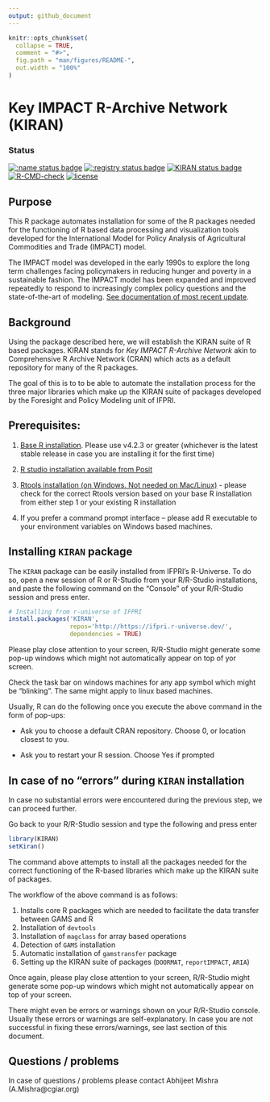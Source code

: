 ```yaml
---
output: github_document
---
```


<!-- README.md is generated from README.Rmd. Please edit that file -->

```r
knitr::opts_chunk$set(
  collapse = TRUE,
  comment = "#>",
  fig.path = "man/figures/README-",
  out.width = "100%"
)
```

# Key IMPACT R-Archive Network (KIRAN)

### Status
<!-- badges: start -->
[![:name status badge](https://ifpri.r-universe.dev/badges/:name)](https://ifpri.r-universe.dev)
[![:registry status badge](https://ifpri.r-universe.dev/badges/:registry)](https://ifpri.r-universe.dev)
[![KIRAN status badge](https://ifpri.r-universe.dev/badges/KIRAN)](https://ifpri.r-universe.dev)
[![R-CMD-check](https://github.com/IFPRI/KIRAN/actions/workflows/R-CMD-check.yaml/badge.svg)](https://github.com/IFPRI/KIRAN/actions/workflows/R-CMD-check.yaml)
[![license](https://img.shields.io/badge/Licence-GPL%20(%3E%3D%203)-red)](https://github.com/IFPRI/KIRAN/blob/master/LICENSE.md)

<!-- badges: end -->

## Purpose

This R package automates installation for some of the R packages needed for
the functioning of R based data processing and visualization tools developed for
the International Model for Policy Analysis of Agricultural Commodities and 
Trade (IMPACT) model.

The IMPACT model was developed in the early 1990s to explore the long term 
challenges facing policymakers in reducing hunger and poverty in a sustainable 
fashion. The IMPACT model has been expanded and improved repeatedly to respond 
to increasingly complex policy questions and the state-of-the-art of modeling. 
[See documentation of most recent update](http://www.ifpri.org/publication/international-model-policy-analysis-agricultural-commodities-and-trade-impact-model-0).

## Background

Using the package described here, we will establish the KIRAN suite of R based 
packages. KIRAN stands for *Key IMPACT R-Archive Network* akin to Comprehensive 
R Archive Network (CRAN) which acts as a default repository for many of the R
packages.

The goal of this is to to be able to automate the installation process for the 
three major libraries which make up the KIRAN suite of packages developed by the 
Foresight and Policy Modeling unit of IFPRI.

## Prerequisites:

1.	[Base R installation](https://cloud.r-project.org/). Please use v4.2.3 or greater (whichever is the latest stable release in case you
are installing it for the first time)

2.	[R studio installation available from Posit](https://posit.co/download/rstudio-desktop/)

3.	[Rtools installation (on Windows. Not needed on Mac/Linux)](https://cran.r-project.org/bin/windows/Rtools/) - please check for the correct Rtools version based on your base R installation from either step 1 or your existing R installation

4.	If you prefer a command prompt interface – please add R executable to your environment variables on Windows based machines.


## Installing `KIRAN` package

The `KIRAN` package can be easily installed from IFPRI's R-Universe. To do so, 
open a new session of R or R-Studio from your R/R-Studio installations, and paste
the following command on the "Console" of your R/R-Studio session and press enter.

```r
# Installing from r-universe of IFPRI
install.packages('KIRAN', 
                 repos='http://https://ifpri.r-universe.dev/',
                 dependencies = TRUE)

```

Please play close attention to your screen, R/R-Studio might generate some pop-up 
windows which might not automatically appear on top of yor screen. 

Check the task bar on windows machines for any app symbol which might be "blinking". 
The same might apply to linux based machines.

Usually, R can do the following once you execute the above command in the form of pop-ups:

- Ask you to choose a default CRAN repository. Choose 0, or location closest to you.

- Ask you to restart your R session. Choose Yes if prompted

## In case of no "errors" during `KIRAN` installation

In case no substantial errors were encountered during the previous step, we can proceed further.

Go back to your R/R-Studio session and type the following and press enter

```r
library(KIRAN)
setKiran()

```

The command above attempts to install all the packages needed for the correct 
functioning of the R-based libraries which make up the KIRAN suite of packages.

The workflow of the above command is as follows:

1. Installs core R packages which are needed to facilitate the data transfer between GAMS and R
2. Installation of `devtools`
3. Installation of `magclass` for array based operations
4. Detection of `GAMS` installation
5. Automatic installation of `gamstransfer` package
6. Setting up the KIRAN suite of packages (`DOORMAT`, `reportIMPACT`, `ARIA`)

Once again, please play close attention to your screen, R/R-Studio might generate
some pop-up windows which might not automatically appear on top of your screen. 

There might even be errors or warnings shown on your R/R-Studio console. Usually these errors or warnings are self-explanatory. In case you are not successful in fixing these errors/warnings, see last section of this document.

## Questions / problems

In case of questions / problems please contact Abhijeet Mishra (A.Mishra@cgiar.org)
